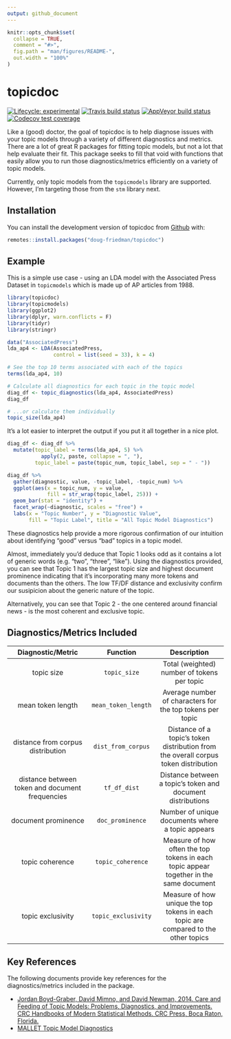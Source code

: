 ```yaml
---
output: github_document
---
```


<!-- README.md is generated from README.Rmd. Please edit that file -->

```r
knitr::opts_chunk$set(
  collapse = TRUE,
  comment = "#>",
  fig.path = "man/figures/README-",
  out.width = "100%"
)
```
# topicdoc

<!-- badges: start -->
[![Lifecycle: experimental](https://img.shields.io/badge/lifecycle-experimental-orange.svg)](https://www.tidyverse.org/lifecycle/#experimental)
[![Travis build status](https://travis-ci.org/doug-friedman/topicdoc.svg?branch=master)](https://travis-ci.org/doug-friedman/topicdoc)
[![AppVeyor build status](https://ci.appveyor.com/api/projects/status/github/doug-friedman/topicdoc?branch=master&svg=true)](https://ci.appveyor.com/project/doug-friedman/topicdoc)
[![Codecov test coverage](https://codecov.io/gh/doug-friedman/topicdoc/branch/master/graph/badge.svg)](https://codecov.io/gh/doug-friedman/topicdoc?branch=master)
<!-- badges: end -->

Like a (good) doctor, the goal of topicdoc is to help diagnose issues with your topic models through a variety of 
different diagnostics and metrics. There are a lot of great R packages for fitting topic models, but not a lot that
help evaluate their fit. This package seeks to fill that void with functions that easily allow you to run those
diagnostics/metrics efficiently on a variety of topic models.

Currently, only topic models from the `topicmodels` library are supported. However, I'm targeting those from the `stm` library next.

## Installation

You can install the development version of topicdoc from [Github](https://www.github.com/doug-friedman/topicdoc) with:

``` r
remotes::install.packages("doug-friedman/topicdoc")
```

## Example

This is a simple use case - using an LDA model with the Associated Press Dataset in `topicmodels` which is made up of AP articles from 1988.

```r
library(topicdoc)
library(topicmodels)
library(ggplot2)
library(dplyr, warn.conflicts = F)
library(tidyr)
library(stringr)

data("AssociatedPress")
lda_ap4 <- LDA(AssociatedPress,
               control = list(seed = 33), k = 4)

# See the top 10 terms associated with each of the topics
terms(lda_ap4, 10)

# Calculate all diagnostics for each topic in the topic model
diag_df <- topic_diagnostics(lda_ap4, AssociatedPress)
diag_df

# ...or calculate them individually
topic_size(lda_ap4)
```

It's a lot easier to interpret the output if you put it all together in a nice plot.

```r
diag_df <- diag_df %>%
  mutate(topic_label = terms(lda_ap4, 5) %>%
           apply(2, paste, collapse = ", "),
         topic_label = paste(topic_num, topic_label, sep = " - "))

diag_df %>% 
  gather(diagnostic, value, -topic_label, -topic_num) %>%
  ggplot(aes(x = topic_num, y = value,
             fill = str_wrap(topic_label, 25))) +
  geom_bar(stat = "identity") +
  facet_wrap(~diagnostic, scales = "free") +
  labs(x = "Topic Number", y = "Diagnostic Value",
       fill = "Topic Label", title = "All Topic Model Diagnostics")
```

These diagnostics help provide a more rigorous confirmation of our intuition about identifying "good" versus "bad" topics in a topic model.

Almost, immediately you'd deduce that Topic 1 looks odd as it contains a lot of generic words (e.g. "two", "three", "like"). Using the diagnostics provided, you can see that Topic 1 has the largest topic size and highest document prominence indicating that it's incorporating many more tokens and documents than the others. The low TF/DF distance and exclusivity confirm our susipicion about the generic nature of the topic.

Alternatively, you can see that Topic 2 - the one centered around financial news - is the most coherent and exclusive topic.



## Diagnostics/Metrics Included
| Diagnostic/Metric                               |      Function       |  Description                                |
|:-----------------------------------------------:|:-------------------:|:-------------------------------------------:|
| topic size                                      | `topic_size`        | Total (weighted) number of tokens per topic |
| mean token length                               | `mean_token_length` | Average number of characters for the top tokens per topic |
| distance from corpus distribution               | `dist_from_corpus`  | Distance of a topic's token distribution from the overall corpus token distribution |
| distance between token and document frequencies | `tf_df_dist`        | Distance between a topic's token and document distributions |
| document prominence                             | `doc_prominence`    | Number of unique documents where a topic appears
| topic coherence                                 | `topic_coherence`   | Measure of how often the top tokens in each topic appear together in the same document |
| topic exclusivity                               | `topic_exclusivity` | Measure of how unique the top tokens in each topic are compared to the other topics |

## Key References

The following documents provide key references for the diagnostics/metrics included in the package.

* [Jordan Boyd-Graber, David Mimno, and David Newman, 2014.
Care and Feeding of Topic Models: Problems, Diagnostics, and Improvements.
CRC Handbooks of Modern Statistical Methods. CRC Press, Boca Raton, Florida.](http://www.people.fas.harvard.edu/~airoldi/pub/books/b02.AiroldiBleiEroshevaFienberg2014HandbookMMM/Ch12_MMM2014.pdf)
* [MALLET Topic Model Diagnostics](http://mallet.cs.umass.edu/diagnostics.php)
